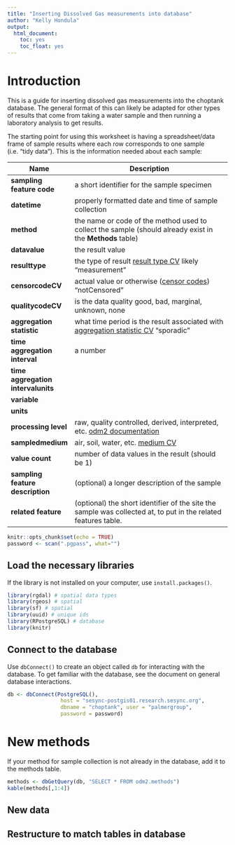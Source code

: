 ```yaml
---
title: "Inserting Dissolved Gas measurements into database"
author: "Kelly Hondula"
output:
  html_document:
    toc: yes
    toc_float: yes
---
```


# Introduction

This is a guide for inserting dissolved gas measurements into the choptank database. The general format of this can likely be adapted for other types of results that come from taking a water sample and then running a laboratory analysis to get results. 

The starting point for using this worksheet is having a spreadsheet/data frame of sample results where each row corresponds to one sample (i.e. "tidy data"). This is the information needed about each sample: 

| Name    | Description                                                      | 
|---------+------------------------------------------------------------------|
| **sampling feature code** | a short identifier for the sample specimen | 
| **datetime** | properly formatted date and time of sample collection |
| **method** | the name or code of the method used to collect the sample (should already exist in the **Methods** table) |
| **datavalue** | the result value |
| **resulttype** | the type of result [result type CV](http://vocabulary.odm2.org/resulttype/) likely "measurement" |
| **censorcodeCV** | actual value or otherwise ([censor codes](http://vocabulary.odm2.org/censorcode/))  "notCensored" |
| **qualitycodeCV** | is the data quality good, bad, marginal, unknown, none |
| **aggregation statistic** | what time period is the result associated with  [aggregation statistic CV](http://vocabulary.odm2.org/aggregationstatistic/)  "sporadic" |
| **time aggregation interval** | a number | 
| **time aggregation intervalunits** | 
| **variable** | |
| **units** | | 
| **processing level** | raw, quality controlled, derived, interpreted, etc. [odm2 documentation](https://github.com/ODM2/ODM2/blob/master/doc/ODM2Docs/core_processinglevels.md)  |
| **sampledmedium** | air, soil, water, etc. [medium CV](http://vocabulary.odm2.org/medium/)  |
| **value count** | number of data values in the result (should be 1) |
| **sampling feature description** |(optional) a longer description of the sample | 
| **related feature** | (optional) the short identifier of the site the sample was collected at, to put in the related features table. | 



```r
knitr::opts_chunk$set(echo = TRUE)
password <- scan(".pgpass", what="")
```

## Load the necessary libraries

If the library is not installed on your computer, use `install.packages()`. 

```r
library(rgdal) # spatial data types
library(rgeos) # spatial 
library(sf) # spatial
library(uuid) # unique ids
library(RPostgreSQL) # database
library(knitr)
```

## Connect to the database

Use `dbConnect()` to create an object called `db` for interacting with the database. To get familiar with the database, see the document on general database interactions. 

```r
db <- dbConnect(PostgreSQL(), 
                 host = "sesync-postgis01.research.sesync.org",
                 dbname = "choptank", user = "palmergroup",
                 password = password)
```

# New methods

If your method for sample collection is not already in the database, add it to the methods table. 

```r
methods <- dbGetQuery(db, "SELECT * FROM odm2.methods")
kable(methods[,1:4])
```

## New data


## Restructure to match tables in database

